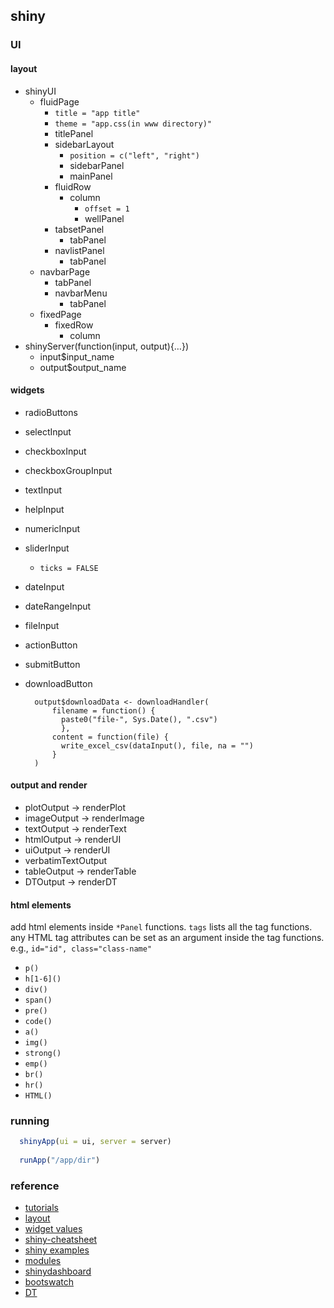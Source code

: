 ## shiny

### UI

#### layout

* shinyUI
    * fluidPage
        * `title = "app title"`
        * `theme = "app.css(in www directory)"`
        * titlePanel
        * sidebarLayout
            * `position = c("left", "right")`
            * sidebarPanel
            * mainPanel
        * fluidRow
            * column
                * `offset = 1`
                * wellPanel
        * tabsetPanel
            * tabPanel
        * navlistPanel
            * tabPanel
    * navbarPage
        * tabPanel
        * navbarMenu
            * tabPanel
    * fixedPage
        * fixedRow
            * column

* shinyServer(function(input, output){...})
    * input$input_name
    * output$output_name
        
#### widgets

* radioButtons
* selectInput
* checkboxInput
* checkboxGroupInput
* textInput
* helpInput
* numericInput
* sliderInput
    * `ticks = FALSE`
* dateInput
* dateRangeInput
* fileInput
* actionButton
* submitButton
* downloadButton


        output$downloadData <- downloadHandler(
            filename = function() {
              paste0("file-", Sys.Date(), ".csv")
              },
            content = function(file) {
              write_excel_csv(dataInput(), file, na = "")
            }
        )
    
#### output and render

* plotOutput -> renderPlot
* imageOutput -> renderImage
* textOutput -> renderText
* htmlOutput -> renderUI
* uiOutput -> renderUI
* verbatimTextOutput
* tableOutput -> renderTable
* DTOutput -> renderDT

#### html elements

add html elements inside `*Panel` functions. `tags` lists all the tag functions. any HTML tag attributes can be set as an argument inside the tag functions. e.g., `id="id", class="class-name"`

* `p()`
* `h[1-6]()`
* `div()`
* `span()`
* `pre()`
* `code()`
* `a()`
* `img()`
* `strong()`
* `emp()`
* `br()`
* `hr()`
* `HTML()`


### running

```r
  shinyApp(ui = ui, server = server)
  
  runApp("/app/dir")
```

### reference

* [tutorials](https://shiny.rstudio.com/tutorial/sss)
* [layout](https://shiny.rstudio.com/articles/layout-guide.html)
* [widget values](http://shiny.rstudio.com/gallery/widget-gallery.html)
* [shiny-cheatsheet](https://shiny.rstudio.com/images/shiny-cheatsheet.pdf)
* [shiny examples](https://github.com/rstudio/shiny-examples)
* [modules](https://shiny.rstudio.com/articles/modules.htmlss)
* [shinydashboard](https://rstudio.github.io/shinydashboard/)
* [bootswatch](https://bootswatch.com/)
* [DT](https://rstudio.github.io/DT/)
